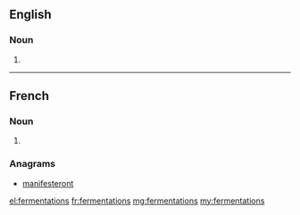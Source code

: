 ==English==

===Noun===
{{head|en|plural}}

# {{plural of|fermentation|lang=en|nocat=1}}

----

==French==

===Noun===
{{head|fr|plural}}

# {{plural of|fermentation|lang=fr|nocat=1}}

===Anagrams===
* [[manifesteront#French|manifesteront]]

[[el:fermentations]]
[[fr:fermentations]]
[[mg:fermentations]]
[[my:fermentations]]